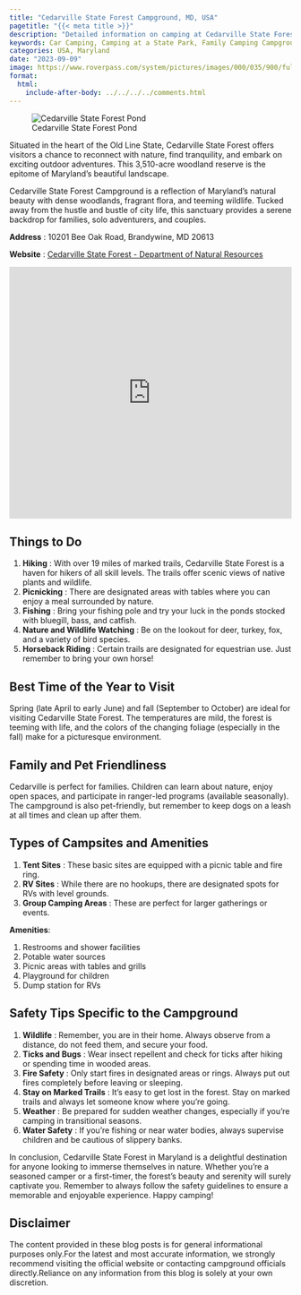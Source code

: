 ```yaml
---
title: "Cedarville State Forest Campground, MD, USA"
pagetitle: "{{< meta title >}}"
description: "Detailed information on camping at Cedarville State Forest, Maryland, USA."
keywords: Car Camping, Camping at a State Park, Family Camping Campground
categories: USA, Maryland
date: "2023-09-09"
image: https://www.roverpass.com/system/pictures/images/000/035/900/full/ML16.png
format:
  html:
    include-after-body: ../../../../comments.html
---
```


![Cedarville State Forest Pond](https://www.roverpass.com/system/pictures/images/000/035/900/full/ML16.png){fig-alt="A view of cedarville state forest pond" .preview-image}

Situated in the heart of the Old Line State, Cedarville State Forest offers visitors a chance to reconnect with nature, find tranquility, and embark on exciting outdoor adventures.
This 3,510-acre woodland reserve is the epitome of Maryland's beautiful landscape.

Cedarville State Forest Campground is a reflection of Maryland's natural beauty with dense woodlands, fragrant flora, and teeming wildlife.
Tucked away from the hustle and bustle of city life, this sanctuary provides a serene backdrop for families, solo adventurers, and couples.

**Address** : 10201 Bee Oak Road, Brandywine, MD 20613

**Website** : [Cedarville State Forest - Department of Natural Resources](https://dnr.maryland.gov/publiclands/Pages/southern/Cedarville/Camping.aspx)

<iframe src="https://www.google.com/maps/embed?pb=!1m18!1m12!1m3!1d3116.0952749229946!2d-76.83255022481893!3d38.646689571778566!2m3!1f0!2f0!3f0!3m2!1i1024!2i768!4f13.1!3m3!1m2!1s0x89b7a1fcc93bb1a7%3A0x8f898a45e70db8ea!2s10201%20Bee%20Oak%20Rd%2C%20Brandywine%2C%20MD%2020613!5e0!3m2!1sen!2sus!4v1694387226273!5m2!1sen!2sus" width="100%" height="450" style="border:0;" allowfullscreen loading="lazy" referrerpolicy="no-referrer-when-downgrade">

</iframe>

## Things to Do

1.  **Hiking** : With over 19 miles of marked trails, Cedarville State Forest is a haven for hikers of all skill levels. The trails offer scenic views of native plants and wildlife.
2.  **Picnicking** : There are designated areas with tables where you can enjoy a meal surrounded by nature.
3.  **Fishing** : Bring your fishing pole and try your luck in the ponds stocked with bluegill, bass, and catfish.
4.  **Nature and Wildlife Watching** : Be on the lookout for deer, turkey, fox, and a variety of bird species.
5.  **Horseback Riding** : Certain trails are designated for equestrian use. Just remember to bring your own horse!

## Best Time of the Year to Visit

Spring (late April to early June) and fall (September to October) are ideal for visiting Cedarville State Forest.
The temperatures are mild, the forest is teeming with life, and the colors of the changing foliage (especially in the fall) make for a picturesque environment.

## Family and Pet Friendliness

Cedarville is perfect for families.
Children can learn about nature, enjoy open spaces, and participate in ranger-led programs (available seasonally).
The campground is also pet-friendly, but remember to keep dogs on a leash at all times and clean up after them.

## Types of Campsites and Amenities

1.  **Tent Sites** : These basic sites are equipped with a picnic table and fire ring.
2.  **RV Sites** : While there are no hookups, there are designated spots for RVs with level grounds.
3.  **Group Camping Areas** : These are perfect for larger gatherings or events.

**Amenities**:

1.  Restrooms and shower facilities
2.  Potable water sources
3.  Picnic areas with tables and grills
4.  Playground for children
5.  Dump station for RVs

## Safety Tips Specific to the Campground

1.  **Wildlife** : Remember, you are in their home. Always observe from a distance, do not feed them, and secure your food.
2.  **Ticks and Bugs** : Wear insect repellent and check for ticks after hiking or spending time in wooded areas.
3.  **Fire Safety** : Only start fires in designated areas or rings. Always put out fires completely before leaving or sleeping.
4.  **Stay on Marked Trails** : It's easy to get lost in the forest. Stay on marked trails and always let someone know where you're going.
5.  **Weather** : Be prepared for sudden weather changes, especially if you're camping in transitional seasons.
6.  **Water Safety** : If you're fishing or near water bodies, always supervise children and be cautious of slippery banks.

In conclusion, Cedarville State Forest in Maryland is a delightful destination for anyone looking to immerse themselves in nature.
Whether you're a seasoned camper or a first-timer, the forest's beauty and serenity will surely captivate you.
Remember to always follow the safety guidelines to ensure a memorable and enjoyable experience.
Happy camping!

::: callout-important
## Disclaimer

The content provided in these blog posts is for general informational purposes only.For the latest and most accurate information, we strongly recommend visiting the official website or contacting campground officials directly.Reliance on any information from this blog is solely at your own discretion.
:::
